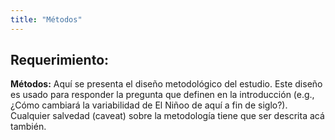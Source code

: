 ```yaml
---
title: "Métodos"
---
```



## Requerimiento:

**Métodos:** Aquí se presenta el diseño metodológico del estudio. Este diseño es usado para
responder la pregunta que definen en la introducción (e.g., ¿Cómo cambiará la variabilidad de El Niñoo de aquí a fin de siglo?). Cualquier salvedad (caveat) sobre la metodología tiene que ser descrita acá también.
